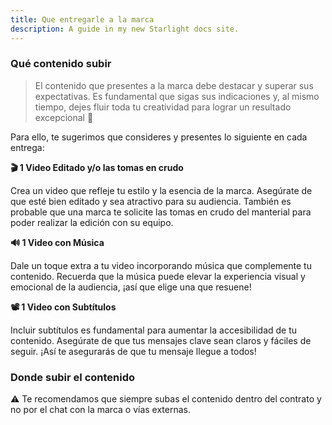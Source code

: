 ```yaml
---
title: Que entregarle a la marca
description: A guide in my new Starlight docs site.
---
```

### Qué contenido subir

> El contenido que presentes a la marca debe destacar y superar sus expectativas. Es fundamental que sigas sus indicaciones y, al mismo tiempo, dejes fluir toda tu creatividad para lograr un resultado excepcional 🤩
> 

Para ello, te sugerimos que consideres y presentes lo siguiente en cada entrega:

**🎬 1 Video Editado y/o las tomas en crudo**

Crea un video que refleje tu estilo y la esencia de la marca. Asegúrate de que esté bien editado y sea atractivo para su audiencia. También es probable que una marca te solicite las tomas en crudo del manterial para poder realizar la edición con su equipo. 

**🔊  1 Video con Música**

Dale un toque extra a tu video incorporando música que complemente tu contenido. Recuerda que la música puede elevar la experiencia visual y emocional de la audiencia, ¡así que elige una que resuene!

**📽 1 Video con Subtítulos**

Incluir subtítulos es fundamental para aumentar la accesibilidad de tu contenido. Asegúrate de que tus mensajes clave sean claros y fáciles de seguir. ¡Así te asegurarás de que tu mensaje llegue a todos!

### Donde subir el contenido


<aside>
⚠️ Te recomendamos que siempre subas el contenido dentro del contrato y no por el chat con la marca o vías externas.

</aside>
